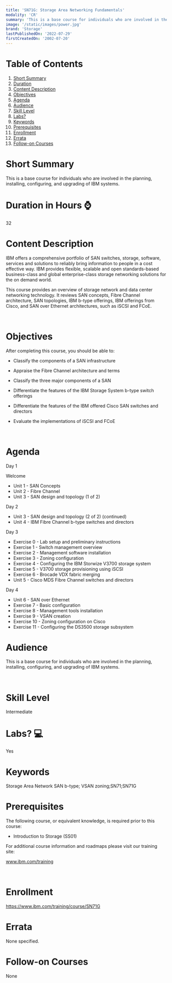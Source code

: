 ```yaml
---
title: 'SN71G: Storage Area Networking Fundamentals'
modality: 'CR'
summary: 'This is a base course for individuals who are involved in the planning, installing, configuring, and upgrading of IBM systems.'
image: '/static/images/power.jpg'
brand: 'Storage'
lastPublishedOn: '2022-07-29'
firstCreatedOn: '2002-07-20'
---
```

# Table of Contents
1.  [Short Summary](#short-summary)
2.  [Duration](#duration-in-hours-)
3.  [Content Description](#content-description)
4.  [Objectives](#objectives)
5.  [Agenda](#agenda)
6.  [Audience](#audience)
7.  [Skill Level](#skill-level)
8.  [Labs?](#labs-)
9.  [Keywords](#keywords)
10. [Prerequisites](#prerequisites)
11. [Enrollment](#enrollment)
12. [Errata](#errata)
13. [Follow-on Courses](#follow-on-courses)

# Short Summary
This is a base course for individuals who are involved in the planning, installing, configuring, and upgrading of IBM systems.

# Duration in Hours ⌚
32

# Content Description
IBM offers a comprehensive portfolio of SAN switches, storage, software, services and solutions to reliably bring information to people in a cost effective way. IBM provides flexible, scalable and open standards-based business-class and global enterprise-class storage networking solutions for the on demand world.  

This course provides an overview of storage network and data center networking technology. It reviews SAN concepts, Fibre Channel architecture, SAN topologies, IBM b-type offerings, IBM offerings from Cisco, and SAN over Ethernet architectures, such as iSCSI and FCoE.


 



# Objectives
After completing this course, you should be able to:  

*  Classify the components of a SAN infrastructure  

*  Appraise the Fibre Channel architecture and terms  

*  Classify the three major components of a SAN  

*  Differentiate the features of the IBM Storage System b-type switch offerings  

*  Differentiate the features of the IBM offered Cisco SAN switches and directors  

*  Evaluate the implementations of iSCSI and FCoE


 



# Agenda
Day 1

Welcome  
*  Unit 1 - SAN Concepts  
*  Unit 2 - Fibre Channel  
*  Unit 3 - SAN design and topology (1 of 2)

Day 2

*  Unit 3 - SAN design and topology (2 of 2) (continued)  
*  Unit 4 - IBM Fibre Channel b-type switches and directors

Day 3

*  Exercise 0 - Lab setup and preliminary instructions  
*  Exercise 1 - Switch management overview  
*  Exercise 2 - Management software installation  
*  Exercise 3 - Zoning configuration  
*  Exercise 4 - Configuring the IBM Storwize V3700 storage system  
*  Exercise 5 - V3700 storage provisioning using iSCSI  
*  Exercise 6 - Brocade VDX fabric merging  
*  Unit 5 - Cisco MDS Fibre Channel switches and directors

Day 4

*  Unit 6 - SAN over Ethernet  
*  Exercise 7 - Basic configuration  
*  Exercise 8 - Management tools installation  
*  Exercise 9 - VSAN creation  
*  Exercise 10 - Zoning configuration on Cisco  
*  Exercise 11 - Configuring the DS3500 storage subsystem



# Audience
This is a base course for individuals who are involved in the planning, installing, configuring, and upgrading of IBM systems.


 



# Skill Level
Intermediate        

# Labs? 💻
Yes

# Keywords
Storage Area Network SAN b-type; VSAN zoning;SN71;SN71G

# Prerequisites
The following course, or equivalent knowledge, is required prior to this course:  

*  Introduction to Storage (SS01)


  

For additional course information and roadmaps please visit our training site:


www.ibm.com/training


 



# Enrollment
https://www.ibm.com/training/course/SN71G

# Errata
None specified.

# Follow-on Courses
None

